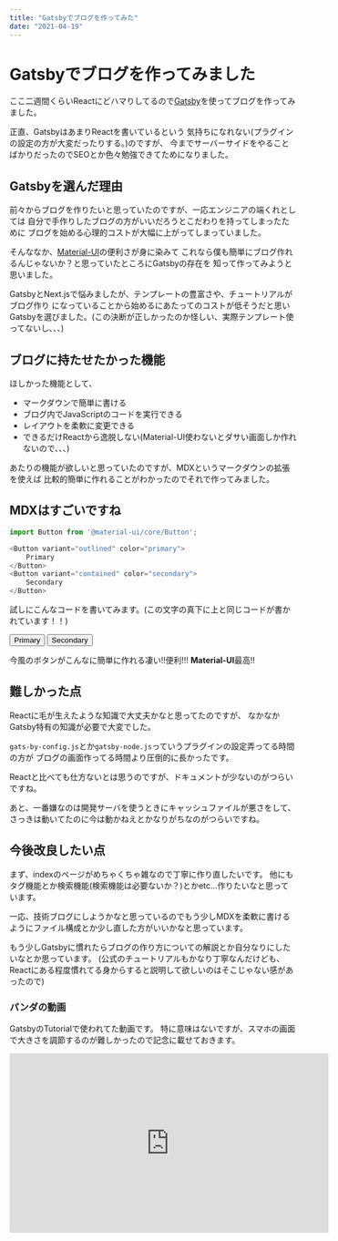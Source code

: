 ```yaml
---
title: "Gatsbyでブログを作ってみた"
date: "2021-04-19"
---
```


# Gatsbyでブログを作ってみました

ここ二週間くらいReactにどハマりしてるので[Gatsby](https://www.gatsbyjs.com/)を使ってブログを作ってみました。

正直、GatsbyはあまりReactを書いているという
気持ちになれない(プラグインの設定の方が大変だったりする。)のですが、
今までサーバーサイドをやることばかりだったのでSEOとか色々勉強できてためになりました。

## Gatsbyを選んだ理由

前々からブログを作りたいと思っていたのですが、一応エンジニアの端くれとしては
自分で手作りしたブログの方がいいだろうとこだわりを持ってしまったために
ブログを始める心理的コストが大幅に上がってしまっていました。

そんななか、[Material-UI](https://material-ui.com/)の便利さが身に染みて
これなら僕も簡単にブログ作れるんじゃないか？と思っていたところにGatsbyの存在を
知って作ってみようと思いました。

GatsbyとNext.jsで悩みましたが、テンプレートの豊富さや、チュートリアルがブログ作り
になっていることから始めるにあたってのコストが低そうだと思いGatsbyを選びました。(この決断が正しかったのか怪しい、実際テンプレート使ってないし、、、)

## ブログに持たせたかった機能

ほしかった機能として、

- マークダウンで簡単に書ける
- ブログ内でJavaScriptのコードを実行できる
- レイアウトを柔軟に変更できる
- できるだけReactから逸脱しない(Material-UI使わないとダサい画面しか作れないので、、、)

あたりの機能が欲しいと思っていたのですが、MDXというマークダウンの拡張を使えば
比較的簡単に作れることがわかったのでそれで作ってみました。

## MDXはすごいですね

```javascript
import Button from '@material-ui/core/Button';

<Button variant="outlined" color="primary">
    Primary
</Button>
<Button variant="contained" color="secondary">
    Secondary
</Button>
```
試しにこんなコードを書いてみます。(この文字の真下に上と同じコードが書かれています！！)


<Button variant="outlined" color="primary">
    Primary
</Button>
<Button variant="contained" color="secondary">
    Secondary
</Button>

今風のボタンがこんなに簡単に作れる凄い!!便利!!!
**Material-UI**最高!!

## 難しかった点

Reactに毛が生えたような知識で大丈夫かなと思ってたのですが、
なかなかGatsby特有の知識が必要で大変でした。

`gats-by-config.js`とか`gatsby-node.js`っていうプラグインの設定弄ってる時間の方が
ブログの画面作ってる時間より圧倒的に長かったです。

Reactと比べても仕方ないとは思うのですが、ドキュメントが少ないのがつらいですね。

あと、一番嫌なのは開発サーバを使うときにキャッシュファイルが悪さをして、
さっきは動いてたのに今は動かねえとかなりがちなのがつらいですね。

## 今後改良したい点

まず、indexのページがめちゃくちゃ雑なので丁寧に作り直したいです。
他にもタグ機能とか検索機能(検索機能は必要ないか？)とかetc...作りたいなと思っています。

一応、技術ブログにしようかなと思っているのでもう少しMDXを柔軟に書けるようにファイル構成とか少し直した方がいいかなと思っています。

もう少しGatsbyに慣れたらブログの作り方についての解説とか自分なりにしたいなとか思っています。
(公式のチュートリアルもかなり丁寧なんだけども、Reactにある程度慣れてる身からすると説明して欲しいのはそこじゃない感があったので)


### パンダの動画

GatsbyのTutorialで使われてた動画です。
特に意味はないですが、スマホの画面で大きさを調節するのが難しかったので記念に載せておきます。

<iframe width="560" height="315" src="https://www.youtube.com/embed/4n0xNbfJLR8" frameborder="0" allowfullscreen></iframe>
